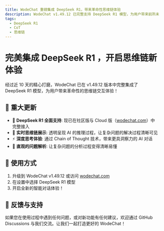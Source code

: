 ```yaml
---
title: WodeChat 重磅集成 DeepSeek R1，带来革命性思维链体验
description: WodeChat v1.49.12 已完整支持 DeepSeek R1 模型，为用户带来前所未有的思维链交互体验
tags:
  - DeepSeek R1
  - CoT
  - 思维链
---
```


# 完美集成 DeepSeek R1 ，开启思维链新体验

经过近 10 天的精心打磨，WodeChat 已在 v1.49.12 版本中完整集成了 DeepSeek R1 模型，为用户带来革命性的思维链交互体验！

## 🚀 重大更新

- 🤯 **DeepSeek R1 全面支持**: 现已在社区版与 Cloud 版（[wodechat.com](https://wodechat.com)）中完整接入
- 🧠 **实时思维链展示**: 透明呈现 AI 的推理过程，让复杂问题的解决过程清晰可见
- ⚡️ **深度思考体验**: 通过 Chain of Thought 技术，带来更具洞察力的 AI 对话
- 💫 **直观的问题解析**: 让复杂问题的分析过程变得清晰易懂

## 🌟 使用方式

1. 升级到 WodeChat v1.49.12 或访问 [wodechat.com](https://wodechat.com)
2. 在设置中选择 DeepSeek R1 模型
3. 开启全新的智能对话体验！

## 📢 反馈与支持

如果您在使用过程中遇到任何问题，或对新功能有任何建议，欢迎通过 GitHub Discussions 与我们交流。让我们一起打造更好的 WodeChat！
